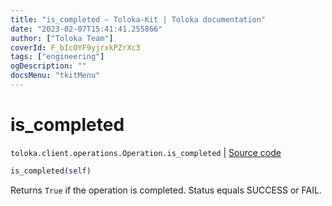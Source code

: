 ```yaml
---
title: "is_completed — Toloka-Kit | Toloka documentation"
date: "2023-02-07T15:41:41.255866"
author: ["Toloka Team"]
coverId: F_bIcOYF9yjrxkPZrXc3
tags: ["engineering"]
ogDescription: ""
docsMenu: "tkitMenu"
---
```


# is_completed
`toloka.client.operations.Operation.is_completed` | [Source code](https://github.com/Toloka/toloka-kit/blob/v1.1.3/src/client/operations.py#L108)

```python
is_completed(self)
```

Returns `True` if the operation is completed. Status equals SUCCESS or FAIL.